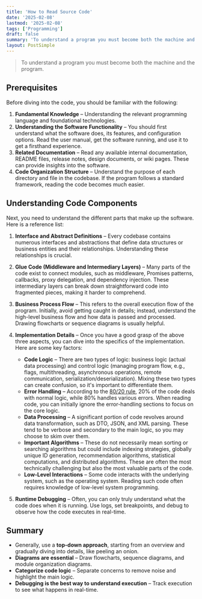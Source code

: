 ```yaml
---
title: 'How to Read Source Code'
date: '2025-02-08'
lastmod: '2025-02-08'
tags: ['Programming']
draft: false
summary: 'To understand a program you must become both the machine and the program.'
layout: PostSimple
---
```


> To understand a program you must become both the machine and the program.

## Prerequisites

Before diving into the code, you should be familiar with the following:

1. **Fundamental Knowledge** – Understanding the relevant programming language and foundational technologies.
2. **Understanding the Software Functionality** – You should first understand what the software does, its features, and configuration options. Read the user manual, get the software running, and use it to get a firsthand experience.
3. **Related Documentation** – Read any available internal documentation, README files, release notes, design documents, or wiki pages. These can provide insights into the software.
4. **Code Organization Structure** – Understand the purpose of each directory and file in the codebase. If the program follows a standard framework, reading the code becomes much easier.

## Understanding Code Components

Next, you need to understand the different parts that make up the software. Here is a reference list:

1. **Interface and Abstract Definitions** – Every codebase contains numerous interfaces and abstractions that define data structures or business entities and their relationships. Understanding these relationships is crucial.
2. **Glue Code (Middleware and Intermediary Layers)** – Many parts of the code exist to connect modules, such as middleware, Promises patterns, callbacks, proxy delegation, and dependency injection. These intermediary layers can break down straightforward code into fragmented pieces, making it harder to comprehend.
3. **Business Process Flow** – This refers to the overall execution flow of the program. Initially, avoid getting caught in details; instead, understand the high-level business flow and how data is passed and processed. Drawing flowcharts or sequence diagrams is usually helpful.
4. **Implementation Details** – Once you have a good grasp of the above three aspects, you can dive into the specifics of the implementation. Here are some key factors:

   - **Code Logic** – There are two types of logic: business logic (actual data processing) and control logic (managing program flow, e.g., flags, multithreading, asynchronous operations, remote communication, serialization/deserialization). Mixing these two types can create confusion, so it's important to differentiate them.
   - **Error Handling** – According to the [80/20 rule](https://en.wikipedia.org/wiki/Pareto_principle), 20% of the code deals with normal logic, while 80% handles various errors. When reading code, you can initially ignore the error-handling sections to focus on the core logic.
   - **Data Processing** – A significant portion of code revolves around data transformation, such as DTO, JSON, and XML parsing. These tend to be verbose and secondary to the main logic, so you may choose to skim over them.
   - **Important Algorithms** – These do not necessarily mean sorting or searching algorithms but could include indexing strategies, globally unique ID generation, recommendation algorithms, statistical computations, and distributed algorithms. These are often the most technically challenging but also the most valuable parts of the code.
   - **Low-Level Interactions** – Some code interacts with the underlying system, such as the operating system. Reading such code often requires knowledge of low-level system programming.

5. **Runtime Debugging** – Often, you can only truly understand what the code does when it is running. Use logs, set breakpoints, and debug to observe how the code executes in real-time.

## Summary

- Generally, use a **top-down approach**, starting from an overview and gradually diving into details, like peeling an onion.
- **Diagrams are essential** – Draw flowcharts, sequence diagrams, and module organization diagrams.
- **Categorize code logic** – Separate concerns to remove noise and highlight the main logic.
- **Debugging is the best way to understand execution** – Track execution to see what happens in real-time.

